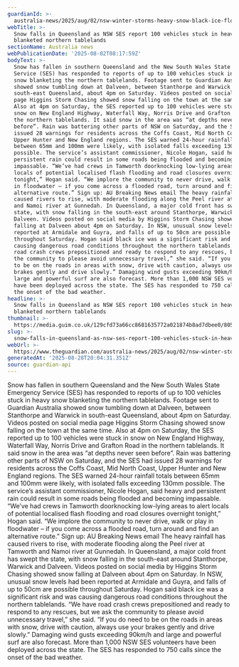 ```yaml
---
guardianId: >-
  australia-news/2025/aug/02/nsw-winter-storms-heavy-snow-black-ice-flood-risks-rain
webTitle: >-
  Snow falls in Queensland as NSW SES report 100 vehicles stuck in heavily
  blanketed northern tablelands
sectionName: Australia news
webPublicationDate: '2025-08-02T08:17:59Z'
bodyText: >-
  Snow has fallen in southern Queensland and the New South Wales State Emergency
  Service (SES) has responded to reports of up to 100 vehicles stuck in heavy
  snow blanketing the northern tablelands. Footage sent to Guardian Australia
  showed snow tumbling down at Dalveen, between Stanthorpe and Warwick in
  south-east Queensland, about 4pm on Saturday. Videos posted on social media
  page Higgins Storm Chasing showed snow falling on the town at the same time.
  Also at 4pm on Saturday, the SES reported up to 100 vehicles were stuck in
  snow on New England Highway, Waterfall Way, Norris Drive and Grafton Road in
  the northern tablelands. It said snow in the area was “at depths never seen
  before”. Rain was battering other parts of NSW on Saturday, and the SES had
  issued 28 warnings for residents across the Coffs Coast, Mid North Coast,
  Upper Hunter and New England regions. The SES warned 24-hour rainfall totals
  between 65mm and 100mm were likely, with isolated falls exceeding 130mm
  possible. The service’s assistant commissioner, Nicole Hogan, said heavy and
  persistent rain could result in some roads being flooded and becoming
  impassable. “We’ve had crews in Tamworth doorknocking low-lying areas to alert
  locals of potential localised flash flooding and road closures overnight
  tonight,” Hogan said. “We implore the community to never drive, walk or play
  in floodwater – if you come across a flooded road, turn around and find an
  alternative route.” Sign up: AU Breaking News email The heavy rainfall has
  caused rivers to rise, with moderate flooding along the Peel river at Tamworth
  and Namoi river at Gunnedah. In Queensland, a major cold front has swept the
  state, with snow falling in the south-east around Stanthorpe, Warwick and
  Dalveen. Videos posted on social media by Higgins Storm Chasing showed snow
  falling at Dalveen about 4pm on Saturday. In NSW, unusual snow levels had been
  reported at Armidale and Guyra, and falls of up to 50cm are possible
  throughout Saturday. Hogan said black ice was a significant risk and was
  causing dangerous road conditions throughout the northern tablelands. “We have
  road crash crews prepositioned and ready to respond to any rescues, but we ask
  the community to please avoid unnecessary travel,” she said. “If you do need
  to be on the roads in areas with snow, drive with caution, always use your
  brakes gently and drive slowly.” Damaging wind gusts exceeding 90km/h and
  large and powerful surf are also forecast. More than 1,000 NSW SES volunteers
  have been deployed across the state. The SES has responded to 750 calls since
  the onset of the bad weather.
headline: >-
  Snow falls in Queensland as NSW SES report 100 vehicles stuck in heavily
  blanketed northern tablelands
thumbnail: >-
  https://media.guim.co.uk/129cfd73a66cc8681635772a021874b8ad7dbee0/805_419_3185_2548/500.jpg
slug: >-
  snow-falls-in-queensland-as-nsw-ses-report-100-vehicles-stuck-in-heavily-blanketed-northern-tablelands
webUrl: >-
  https://www.theguardian.com/australia-news/2025/aug/02/nsw-winter-storms-heavy-snow-black-ice-flood-risks-rain
generatedAt: '2025-08-28T20:04:31.351Z'
source: guardian-api
---
```

Snow has fallen in southern Queensland and the New South Wales State Emergency Service (SES) has responded to reports of up to 100 vehicles stuck in heavy snow blanketing the northern tablelands. Footage sent to Guardian Australia showed snow tumbling down at Dalveen, between Stanthorpe and Warwick in south-east Queensland, about 4pm on Saturday. Videos posted on social media page Higgins Storm Chasing showed snow falling on the town at the same time. Also at 4pm on Saturday, the SES reported up to 100 vehicles were stuck in snow on New England Highway, Waterfall Way, Norris Drive and Grafton Road in the northern tablelands. It said snow in the area was “at depths never seen before”. Rain was battering other parts of NSW on Saturday, and the SES had issued 28 warnings for residents across the Coffs Coast, Mid North Coast, Upper Hunter and New England regions. The SES warned 24-hour rainfall totals between 65mm and 100mm were likely, with isolated falls exceeding 130mm possible. The service’s assistant commissioner, Nicole Hogan, said heavy and persistent rain could result in some roads being flooded and becoming impassable. “We’ve had crews in Tamworth doorknocking low-lying areas to alert locals of potential localised flash flooding and road closures overnight tonight,” Hogan said. “We implore the community to never drive, walk or play in floodwater – if you come across a flooded road, turn around and find an alternative route.” Sign up: AU Breaking News email The heavy rainfall has caused rivers to rise, with moderate flooding along the Peel river at Tamworth and Namoi river at Gunnedah. In Queensland, a major cold front has swept the state, with snow falling in the south-east around Stanthorpe, Warwick and Dalveen. Videos posted on social media by Higgins Storm Chasing showed snow falling at Dalveen about 4pm on Saturday. In NSW, unusual snow levels had been reported at Armidale and Guyra, and falls of up to 50cm are possible throughout Saturday. Hogan said black ice was a significant risk and was causing dangerous road conditions throughout the northern tablelands. “We have road crash crews prepositioned and ready to respond to any rescues, but we ask the community to please avoid unnecessary travel,” she said. “If you do need to be on the roads in areas with snow, drive with caution, always use your brakes gently and drive slowly.” Damaging wind gusts exceeding 90km/h and large and powerful surf are also forecast. More than 1,000 NSW SES volunteers have been deployed across the state. The SES has responded to 750 calls since the onset of the bad weather.
